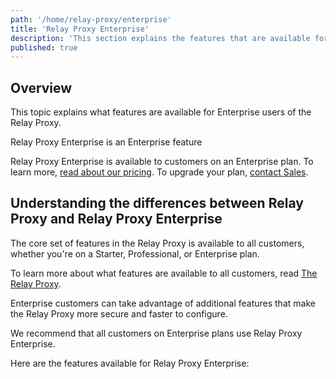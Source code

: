 ```yaml
---
path: '/home/relay-proxy/enterprise'
title: 'Relay Proxy Enterprise'
description: 'This section explains the features that are available for Enterprise customers who use the Relay Proxy.'
published: true
---
```


## Overview

This topic explains what features are available for Enterprise users of the Relay Proxy.

<Callout intent="primary">
<CalloutTitle>Relay Proxy Enterprise is an Enterprise feature</CalloutTitle>
<CalloutDescription>

Relay Proxy Enterprise is available to customers on an Enterprise plan. To learn more, [read about our pricing](https://launchdarkly.com/pricing/). To upgrade your plan, [contact Sales](https://launchdarkly.com/contact-sales/).

</CalloutDescription>
</Callout>

## Understanding the differences between Relay Proxy and Relay Proxy Enterprise

The core set of features in the Relay Proxy is available to all customers, whether you're on a Starter, Professional, or Enterprise plan.

To learn more about what features are available to all customers, read [The Relay Proxy](/home/relay-proxy).

Enterprise customers can take advantage of additional features that make the Relay Proxy more secure and faster to configure.

We recommend that all customers on Enterprise plans use Relay Proxy Enterprise.

Here are the features available for Relay Proxy Enterprise:

<ChildPageList path="/home/relay-proxy/enterprise" />

